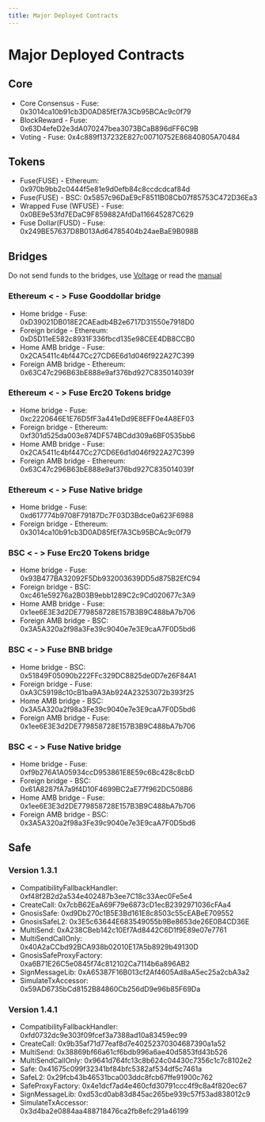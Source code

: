 ```yaml
---
title: Major Deployed Contracts
---
```


# Major Deployed Contracts

## Core

- Core Consensus - Fuse: 0x3014ca10b91cb3D0AD85fEf7A3Cb95BCAc9c0f79
- BlockReward - Fuse: 0x63D4efeD2e3dA070247bea3073BCaB896dFF6C9B
- Voting - Fuse: 0x4c889f137232E827c00710752E86840805A70484

## Tokens

- Fuse(FUSE) - Ethereum: 0x970b9bb2c0444f5e81e9d0efb84c8ccdcdcaf84d
- Fuse(FUSE) - BSC: 0x5857c96DaE9cF8511B08Cb07f85753C472D36Ea3
- Wrapped Fuse (WFUSE) - Fuse: 0x0BE9e53fd7EDaC9F859882AfdDa116645287C629
- Fuse Dollar(FUSD) - Fuse: 0x249BE57637D8B013Ad64785404b24aeBaE9B098B

## Bridges

Do not send funds to the bridges, use [Voltage](https://voltage.finance) or read the [manual](../../basics/getting-started-with-fuse/bridge-to-fuse.mdx)

### Ethereum \< - > Fuse Gooddollar bridge

- Home bridge - Fuse: 0xD39021DB018E2CAEadb4B2e6717D31550e7918D0
- Foreign bridge - Ethereum: 0xD5D11eE582c8931F336fbcd135e98CEE4DB8CCB0
- Home AMB bridge - Fuse: 0x2CA5411c4bf447Cc27CD6E6d1d046f922A27C399
- Foreign AMB bridge - Ethereum: 0x63C47c296B63bE888e9af376bd927C835014039f

### Ethereum < - > Fuse Erc20 Tokens bridge

- Home bridge - Fuse: 0xc2220646E1E76D5fF3a441eDd9E8EFF0e4A8EF03&#x20;
- Foreign bridge - Ethereum: 0xf301d525da003e874DF574BCdd309a6BF0535bb6&#x20;
- Home AMB bridge - Fuse: 0x2CA5411c4bf447Cc27CD6E6d1d046f922A27C399&#x20;
- Foreign AMB bridge - Ethereum: 0x63C47c296B63bE888e9af376bd927C835014039f

### Ethereum < - > Fuse Native bridge

- Home bridge - Fuse: 0xd617774b9708F79187Dc7F03D3Bdce0a623F6988&#x20;
- Foreign bridge - Ethereum: 0x3014ca10b91cb3D0AD85fEf7A3Cb95BCAc9c0f79

### BSC < - > Fuse Erc20 Tokens bridge

- Home bridge - Fuse: 0x93B477BA32092F5Db932003639DD5d875B2EfC94&#x20;
- Foreign bridge - BSC: 0xc461e59276a2B03B9ebb1289C2c9Cd020677c3A9&#x20;
- Home AMB bridge - Fuse: 0x1ee6E3E3d2DE779858728E157B3B9C488bA7b706&#x20;
- Foreign AMB bridge - BSC: 0x3A5A320a2f98a3Fe39c9040e7e3E9caA7F0D5bd6

### BSC < - > Fuse BNB bridge

- Home bridge - BSC: 0x51849F05090b222FFc329DC8825de0D7e26F84A1&#x20;
- Foreign bridge - Fuse: 0xA3C59198c10cB1ba9A3Ab924A23253072b393f25&#x20;
- Home AMB bridge - BSC: 0x3A5A320a2f98a3Fe39c9040e7e3E9caA7F0D5bd6&#x20;
- Foreign AMB bridge - Fuse: 0x1ee6E3E3d2DE779858728E157B3B9C488bA7b706

### BSC < - > Fuse Native bridge

- Home bridge - Fuse: 0xf9b276A1A05934ccD953861E8E59c6Bc428c8cbD&#x20;
- Foreign bridge - BSC: 0x61A8287fA7a9f4D10F4699BC2aE77f962DC508B6&#x20;
- Home AMB bridge - Fuse: 0x1ee6E3E3d2DE779858728E157B3B9C488bA7b706&#x20;
- Foreign AMB bridge - BSC: 0x3A5A320a2f98a3Fe39c9040e7e3E9caA7F0D5bd6

## Safe

### Version 1.3.1

- CompatibilityFallbackHandler: 0xf48f2B2d2a534e402487b3ee7C18c33Aec0Fe5e4
- CreateCall: 0x7cbB62EaA69F79e6873cD1ecB2392971036cFAa4
- GnosisSafe: 0xd9Db270c1B5E3Bd161E8c8503c55cEABeE709552
- GnosisSafeL2: 0x3E5c63644E683549055b9Be8653de26E0B4CD36E
- MultiSend: 0xA238CBeb142c10Ef7Ad8442C6D1f9E89e07e7761
- MultiSendCallOnly: 0x40A2aCCbd92BCA938b02010E17A5b8929b49130D
- GnosisSafeProxyFactory: 0xa6B71E26C5e0845f74c812102Ca7114b6a896AB2
- SignMessageLib: 0xA65387F16B013cf2Af4605Ad8aA5ec25a2cbA3a2
- SimulateTxAccessor: 0x59AD6735bCd8152B84860Cb256dD9e96b85F69Da

### Version 1.4.1

- CompatibilityFallbackHandler: 0xfd0732dc9e303f09fcef3a7388ad10a83459ec99
- CreateCall: 0x9b35af71d77eaf8d7e40252370304687390a1a52
- MultiSend: 0x38869bf66a61cf6bdb996a6ae40d5853fd43b526
- MultiSendCallOnly: 0x9641d764fc13c8b624c04430c7356c1c7c8102e2
- Safe: 0x41675c099f32341bf84bfc5382af534df5c7461a
- SafeL2: 0x29fcb43b46531bca003ddc8fcb67ffe91900c762
- SafeProxyFactory: 0x4e1dcf7ad4e460cfd30791ccc4f9c8a4f820ec67
- SignMessageLib: 0xd53cd0ab83d845ac265be939c57f53ad838012c9
- SimulateTxAccessor: 0x3d4ba2e0884aa488718476ca2fb8efc291a46199